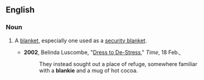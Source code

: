 ==English==

===Noun===
{{en-noun}}

#{{informal}} A [[blanket]], especially one used as a [[security blanket]].
#*'''2002''', Belinda Luscombe, "[http://www.time.com/time/arts/article/0,8599,203627,00.html Dress to De-Stress]," ''Time'', 18 Feb.,
#*:They instead sought out a place of refuge, somewhere familiar with a '''blankie''' and a mug of hot cocoa.
